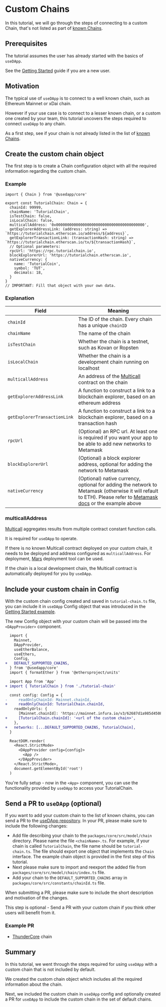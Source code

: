 # Custom Chains

In this tutorial, we will go through the steps of connecting to a custom Chain, that's not listed as part of [known Chains](https://github.com/TrueFiEng/useDApp/tree/master/packages/core/src/model/chain).

## Prerequisites

The tutorial assumes the user has already started with the basics of `useDApp`.

See the [Getting Started](/docs) guide if you are a new user.

## Motivation

The typical use of `useDApp` is to connect to a well known chain, such as Ethereum Mainnet or xDai chain.

However if your use case is to connect to a lesser known chain, or a custom one created by your team, this tutorial uncovers the steps required to connect `useDApp` to any chain.

As a first step, see if your chain is not already listed in the list of [known Chains](https://github.com/TrueFiEng/useDApp/tree/master/packages/core/src/model/chain).

## Create the custom chain object

The first step is to create a Chain configuration object with all the required information regarding the custom chain.

### Example

```tsx title="tutorial-chain.ts"
import { Chain } from '@usedapp/core'

export const TutorialChain: Chain = {
  chainId: 99999,
  chainName: 'TutorialChain',
  isTestChain: false,
  isLocalChain: false,
  multicallAddress: '0x0000000000000000000000000000000000000000',
  getExplorerAddressLink: (address: string) => `https://tutorialchain.etherscan.io/address/${address}`,
  getExplorerTransactionLink: (transactionHash: string) => `https://tutorialchain.etherscan.io/tx/${transactionHash}`,
  // Optional parameters:
  rpcUrl: 'https://rpc.tutorialchain.io',
  blockExplorerUrl: 'https://tutorialchain.etherscan.io',
  nativeCurrency: {
    name: 'TutorialCoin',
    symbol: 'TUT',
    decimals: 18,
  }
}
// IMPORTANT: Fill that object with your own data.
```

### Explanation

Field | Meaning
--- | ---
`chainId` | The ID of the chain. Every chain has a unique `chainID`
`chainName` | The name of the chain
`isTestChain` | Whether the chain is a testnet, such as Kovan or Ropsten
`isLocalChain` | Whether the chain is a development chain running on localhost
`multicallAddress` | An address of the [Multicall](https://github.com/makerdao/multicall) contract on the chain
`getExplorerAddressLink` | A function to construct a link to a blockchain explorer, based on an ethereum address
`getExplorerTransactionLink` | A function to construct a link to a blockchain explorer, based on a transaction hash
`rpcUrl` | (Optional) an RPC url. At least one is required if you want your app to be able to add new networks to Metamask
`blockExplorerUrl` | (Optional) a block explorer address, optional for adding the network to Metamask
`nativeCurrency` | (Optional) native currency, optional for adding the network to Metamask (otherwise it will refault to ETH). Please refer to [Metamask docs](https://docs.metamask.io/guide/rpc-api.html#wallet-addethereumchain) or the example above

### multicallAddress

[Multicall](https://github.com/makerdao/multicall) aggregates results from multiple contract constant function calls.

It is required for `useDApp` to operate.

If there is no known Multicall contract deployed on your custom chain, it needs to be deployed and address configured as `multicallAddress`. For deployment, [Mars](https://github.com/TrueFiEng/Mars) deployment tool can be used.

If the chain is a local development chain, the Multicall contract is automatically deployed for you by `useDApp`.

## Include your custom chain in Config

With the custom chain config created and saved in `tutorial-chain.ts` file, you can include it in `useDApp` Config object that was introduced in the [Getting Started example](/docs#example).

The new Config object with your custom chain will be passed into the `<DAppProvider>` component.

````diff
  import {
    Mainnet,
    DAppProvider,
    useEtherBalance,
    useEthers,
    Config,
+   DEFAULT_SUPPORTED_CHAINS,
  } from '@usedapp/core'
  import { formatEther } from '@ethersproject/units'

  import App from 'App'
+ import { TutorialChain } from './tutorial-chain'

  const config: Config = {
-     readOnlyChainId: Mainnet.chainId,
+     readOnlyChainId: TutorialChain.chainId,
    readOnlyUrls: {
      [Mainnet.chainId]: 'https://mainnet.infura.io/v3/62687d1a985d4508b2b7a24827551934',
+     [TutorialChain.chainId]: '<url of the custom chain>',
    },
+   networks: [...DEFAULT_SUPPORTED_CHAINS, TutorialChain],
  }

  ReactDOM.render(
    <React.StrictMode>
      <DAppProvider config={config}>
        <App />
      </DAppProvider>
    </React.StrictMode>,
    document.getElementById('root')
  )
````

You're fully setup - now in the `<App>` component, you can use the functionality provided by `useDApp` to access your TutorialChain.

## Send a PR to `useDApp` (optional)

If you want to add your custom chain to the list of known chains, you can send a PR to the [useDApp repository](https://github.com/TrueFiEng/useDApp).
In your PR, please make sure to include the following changes:

- Add file describing your chain to the `packages/core/src/model/chain` directory. Please name the file `<chainName>.ts`. For example, if your chain is called `TutorialChain`, the file name should be `tutorial-chain.ts`. The file should export one object that implements the `Chain` interface. The example chain object is provided in the first step of this tutorial.
- Next please make sure to import and reexport the added file from `packages/core/src/model/chain/index.ts` file.
- Add your chain to the `DEFAULT_SUPPORTED_CHAINS` array in `packages/core/src/constants/chainId.ts` file.

When submitting a PR, please make sure to include the short description and motivation of the changes.

This step is optional - Send a PR with your custom chain if you think other users will benefit from it.

### Example PR

- [ThunderCore](https://github.com/TrueFiEng/useDApp/pull/553) chain

## Summary

In this tutorial, we went through the steps required for using `useDApp` with a custom chain that is not included by default.

We created the custom chain object which includes all the required information about the chain.

Next, we included the custom chain in `useDApp` config and optionally created a PR for `useDApp` to include the custom chain in the set of default chains.

